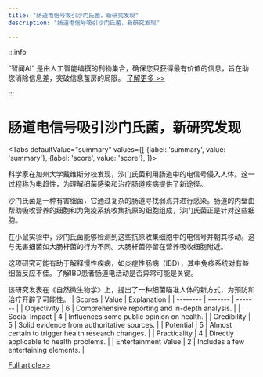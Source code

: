 ```yaml
---
title: "肠道电信号吸引沙门氏菌，新研究发现"
description: "肠道电信号吸引沙门氏菌，新研究发现"

---
```



:::info

“智闻AI“ 是由人工智能编撰的刊物集合，确保您只获得最有价值的信息，旨在助您消除信息差，突破信息茧房的局限。  [了解更多 >>](/)

:::

# 肠道电信号吸引沙门氏菌，新研究发现


<Tabs
	defaultValue="summary"
	values={[
	{label: 'summary', value: 'summary'},
	{label: 'score', value: 'score'},
]}>
<TabItem value="summary">


科学家在加州大学戴维斯分校发现，沙门氏菌利用肠道中的电信号侵入人体。这一过程称为电趋性，为理解细菌感染和治疗肠道疾病提供了新途径。

沙门氏菌是一种有害细菌，它通过复杂的肠道寻找弱点并进行感染。肠道的内壁由帮助吸收营养的细胞和为免疫系统收集抗原的细胞组成，沙门氏菌正是针对这些细胞。

在小鼠实验中，沙门氏菌能够检测到这些抗原收集细胞中的电信号并朝其移动。这与无害细菌如大肠杆菌的行为不同。大肠杆菌停留在营养吸收细胞附近。

这项研究可能有助于解释慢性疾病，如炎症性肠病（IBD），其中免疫系统对有益细菌反应不佳。了解IBD患者肠道电活动是否异常可能是关键。

该研究发表在《自然微生物学》上，提出了一种细菌瞄准人体的新方式，为预防和治疗开辟了可能性。
</TabItem>
<TabItem value="score">
	| Scores     | Value   | Explanation |
	| -------- | ------- | ------- |
	| Objectivity  | 6    | Comprehensive reporting and in-depth analysis.    |
	| Social Impact | 4     | Influences some public opinion on health.    |
	| Credibility    | 5    | Solid evidence from authoritative sources.    |
	| Potential    | 5    | Almost certain to trigger health research changes.    |
	| Practicality    | 4    | Directly applicable to health problems.    |
	| Entertainment Value    | 2    | Includes a few entertaining elements.    |
</TabItem>
</Tabs>

[Full article>>](https://www.cnbeta.com.tw/articles/science/1443376.htm)
